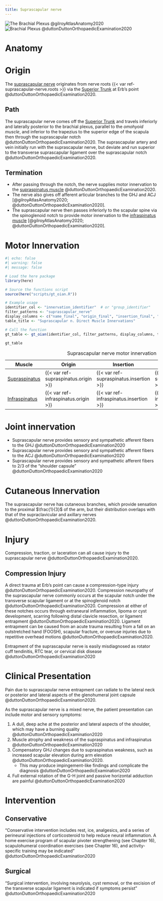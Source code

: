 ```yaml
---
title: Suprascapular nerve
---
```


![The Brachial Plexus @gilroyAtlasAnatomy2020](/The Archive/Anatomy/Nerves/Upper extremity nerves/images/gilroyatlas fig28.11 brachial plexus course.png)
![Brachial Plexus @duttonDuttonOrthopaedicExamination2020](/The Archive/Anatomy/Nerves/Upper extremity nerves/images/fig3.9 Brachial Plexus Dutton.png)

# Anatomy

# Origin {#origin}
The [suprascapular nerve]({{< var ref-suprascapular-nerve.path >}}) originates from nerve roots {{< var ref-suprascapular-nerve.roots >}} via the [Superior Trunk]({{< var ref-brachial-plexus.superior-trunk >}}) at Erb’s point @duttonDuttonOrthopaedicExamination2020.

## Path

The suprascapular nerve comes off the [Superior Trunk]({{< var ref-brachial-plexus.superior-trunk >}}) and travels inferiorly and laterally posterior to the brachial plexus, parallel to the *omohyoid muscle*, and inferior to the trapezius to the superior edge of the scapula then through the suprascapular notch @duttonDuttonOrthopaedicExamination2020.
The suprascapular artery and vein initially run with the suprascapular nerve, but deviate and run superior to the transverse suprascapular ligament over the suprascapular notch @duttonDuttonOrthopaedicExamination2020.

## Termination

- After passing through the notch, the nerve supplies motor innervation to the [supraspinatus muscle]({{< var ref-supraspinatus.path >}}) @duttonDuttonOrthopaedicExamination2020. 
- The nerve also gives off afferent articular branches to the GHJ and ACJ [@gilroyAtlasAnatomy2020; @duttonDuttonOrthopaedicExamination2020].
- The suprascapular nerve then passes inferiorly to the scapular spine via the spinoglenoid notch to provide motor innervation to the [infraspinatus muscle]({{< var ref-infraspinatus.path >}}) [@gilroyAtlasAnatomy2020; @duttonDuttonOrthopaedicExamination2020].




# Motor Innervation

```r
#| echo: false
#| warning: false
#| message: false

# Load the here package
library(here)

# Source the functions script
source(here("scripts/gt_oian.R"))

# Example usage
identifier_col <- "innervation_identifier"  # or "group_identifier"
filter_patterns <- "suprascapular_nerve"
display_columns <- c("name_final", "origin_final", "insertion_final", "innervation_final", "action_final")
table_title <- "Suprascapular n. Direct Muscle Innervations"

# Call the function
gt_table <- gt_oian(identifier_col, filter_patterns, display_columns, table_title)

gt_table
```
| Muscle  | Origin | Insertion | Nerve | Action |
|------|--------|-------|----------|--------|
| [Supraspinatus]({{< var ref-supraspinatus.path >}}) | {{< var ref-supraspinatus.origin >}} | {{< var ref-supraspinatus.insertion >}} | {{< var ref-supraspinatus.nerve >}} | {{< var ref-supraspinatus.action >}} |
| [Infraspinatus]({{< var ref-infraspinatus.path >}}) | {{< var ref-infraspinatus.origin >}} | {{< var ref-infraspinatus.insertion >}} | {{< var ref-infraspinatus.nerve >}} | {{< var ref-infraspinatus.action >}} |
: Suprascapular nerve motor innervation {.striped .hover}

# Joint innervation

- Suprascapular nerve provides sensory and sympathetic afferent fibers to the GHJ @duttonDuttonOrthopaedicExamination2020
- Suprascapular nerve provides sensory and sympathetic afferent fibers to the ACJ @duttonDuttonOrthopaedicExamination2020
- Suprascapular nerve provides sensory and sympathetic afferent fibers to 2/3 of the "shoulder capsule" @duttonDuttonOrthopaedicExamination2020

# Cutaneous Innervation

The suprascapular nerve has cutaneous branches, which provide sensation to the proximal $\frac{1}{3}$ of the arm, but their distribution overlaps with that of the supraclavicular and axillary nerves @duttonDuttonOrthopaedicExamination2020. 


# Injury

Compression, traction, or laceration can all cause injury to the suprascapular nerve @duttonDuttonOrthopaedicExamination2020.

## Compression Injury
A direct trauma at Erb’s point can cause a compression-type injury @duttonDuttonOrthopaedicExamination2020.
Compression neuropathy of the suprascapular nerve commonly occurs at the scapular notch under the transverse scapular ligament or at the spinoglenoid notch @duttonDuttonOrthopaedicExamination2020.
Compression at either of these notches occurs through extraneural inflammation, lipoma or cyst development, scarring following distal clavicle resection, or ligament entrapment @duttonDuttonOrthopaedicExamination2020.
Ligament entrapment can be caused from an acute trauma resulting from a fall on an outstretched hand (FOOSH), scapular fracture, or overuse injuries due to repetitive overhead motions @duttonDuttonOrthopaedicExamination2020. 

:::{.callout-important}
Entrapment of the suprascapular nerve is easily misdiagnosed as rotator cuff tendinitis, RTC tear, or cervical disk disease @duttonDuttonOrthopaedicExamination2020
:::

# Clinical Presentation

Pain due to suprascapular nerve entrapment can radiate to the lateral neck or posterior and lateral aspects of the glenohumeral joint capsule @duttonDuttonOrthopaedicExamination2020. 


As the suprascapular nerve is a mixed nerve, the patient presentation can include motor and sensory symptoms:

1. A dull, deep ache at the posterior and lateral aspects of the shoulder, which may have a burning quality @duttonDuttonOrthopaedicExamination2020
1. Muscle atrophy and weakness of the supraspinatus and infraspinatus @duttonDuttonOrthopaedicExamination2020
1. Compensatory GHJ changes due to supraspinatus weakness, such as increased scapular elevation during arm elevation @duttonDuttonOrthopaedicExamination2020.
    - This may produce impingement-like findings and complicate the diagnosis @duttonDuttonOrthopaedicExamination2020
1. Full external rotation of the G-H joint and passive horizontal adduction are painful @duttonDuttonOrthopaedicExamination2020


# Intervention

## Conservative

"Conservative intervention includes rest, ice, analgesics, and a series of perineural injections of corticosteroid to help reduce neural inflammation. A home exercise program of scapular pivoter strengthening (see Chapter 16), scapulohumeral coordination exercises (see Chapter 16), and activity-specific training may be indicated" @duttonDuttonOrthopaedicExamination2020

## Surgical

"Surgical intervention, involving neurolysis, cyst removal, or the excision of the transverse scapular ligament is indicated if symptoms persist" @duttonDuttonOrthopaedicExamination2020